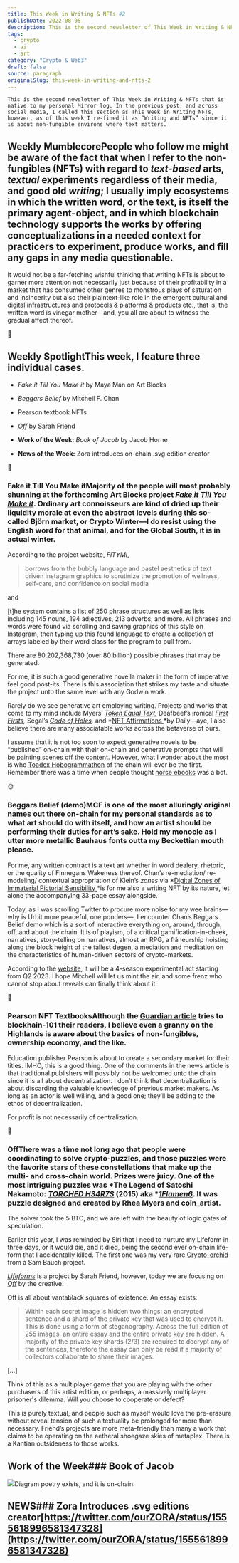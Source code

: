 ```yaml
---
title: This Week in Writing & NFTs #2
publishDate: 2022-08-05
description: This is the second newsletter of This Week in Writing & NFTs that is native to my personal Mirror log. In the previous post, and across social media,......
tags:
  - crypto
  - ai
  - art
category: "Crypto & Web3"
draft: false
source: paragraph
originalSlug: this-week-in-writing-and-nfts-2
---
```



`This is the second newsletter of This Week in Writing & NFTs that is native to my personal Mirror log. In the previous post, and across social media, I called this section as This Week in Writing NFTs, however, as of this week I re-fined it as “Writing and NFTs” since it is about non-fungible environs where text matters.`

## Weekly MumblecorePeople who follow me might be aware of the fact that when I refer to the non-fungibles (NFTs) with regard to *text-based* arts, *textual* experiments regardless of their media, and good old *writing*; I usually imply ecosystems in which the **written word**, or the **text**, is itself the primary agent-object, and in which blockchain technology supports the works by offering conceptualizations in a needed context for practicers to experiment, produce works, and fill any gaps in any media questionable.

It would not be a far-fetching wishful thinking that writing NFTs is about to garner more attention not necessarily just because of their profitability in a market that has consumed other genres to monstrous plays of saturation and insincerity but also their plaintext-like role in the emergent cultural and digital infrastructures and protocols & platforms & products etc., that is, the written word is vinegar mother—and, you all are about to witness the gradual affect thereof.

🐸

## Weekly SpotlightThis week, I feature three individual cases.

- *Fake it Till You Make it* by Maya Man on Art Blocks

- *Beggars Belief* by Mitchell F. Chan

- Pearson textbook NFTs

- *Off* by Sarah Friend

- **Work of the Week:** *Book of Jacob* by Jacob Horne

- **News of the Week:** Zora introduces on-chain .svg edition creator

🦍

### Fake it Till You Make itMajority of the people will most probably shunning at the forthcoming Art Blocks project [*Fake it Till You Make it*](https://fakeittillyoumakeit.lol/). Ordinary art connoisseurs are kind of dried up their liquidity morale at even the abstract levels during this so-called Björn market, or Crypto Winter—I do resist using the English word for that animal, and for the Global South, it is in actual winter.

According to the project website, *FiTYMi*,

> borrows from the bubbly language and pastel aesthetics of text driven instagram graphics to scrutinize the promotion of wellness, self-care, and confidence on social media

and

[t]he system contains a list of 250 phrase structures as well as lists including 145 nouns, 194 adjectives, 213 adverbs, and more. All phrases and words were found via scrolling and saving graphics of this style on Instagram, then typing up this found language to create a collection of arrays labeled by their word class for the program to pull from.

There are 80,202,368,730 (over 80 billion) possible phrases that may be generated.

For me, it is such a good generative novella maker in the form of imperative feel good post-its. There is this association that strikes my taste and situate the project unto the same level with any Godwin work.

Rarely do we see generative art employing writing. Projects and works that come to my mind include Myers’ [*Token Equal Text*](https://rhea.art/tokens-equal-text)*,* Deafbeef’s ironical [*First Firsts*](https://www.deafbeef.com/first.htm)*,* Segal’s [*Code of Holes*](https://www.folia.app/works/11)*,* and *[NFT Affirmations ](https://nftaffirmations.io/)*by Daily—aye, I also believe there are many associatable works across the betaverse of ours.

I assume that it is not too soon to expect generative novels to be “published” on-chain with their on-chain and generative prompts that will be painting scenes off the content. However, what I wonder about the most is who [Toadex Hobogrammathon](https://ubu-mirror.ch/ubu/toadex_name.html) of the chain will ever be the first. Remember there was a time when people thought [horse ebooks](https://en.wikipedia.org/wiki/Horse_ebooks) was a bot.

🌞

### Beggars Belief (demo)MCF is one of the most alluringly original names out there on-chain for my personal standards as to what art should do with itself, and how an artist should be performing their duties for art’s sake. Hold my monocle as I utter more metallic Bauhaus fonts outta my Beckettian mouth please.

For me, any written contract is a text art whether in word dealery, rhetoric, or the quality of Finnegans Wakeness thereof. Chan’s re-mediation/ re-modeling/ contextual appropriation of Klein’s *zones* via *[Digital Zones of Immaterial Pictorial Sensibility ](https://chan.gallery/ikb/)*is for me also a writing NFT by its nature, let alone the accompanying 33-page essay alongside.

Today, as I was scrolling Twitter to procure more noise for my wee brains—why is Urbit more peaceful, one ponders—, I encounter Chan’s Beggars Belief demo which is a sort of interactive everything on, around, through, off, and about the chain. It is of playism, of a critical gamification-in-cheek, narratives, story-telling on narratives, almost an RPG, a flâneurship hoisting along the block height of the tallest degen, a mediation and meditation on the characteristics of human-driven sectors of crypto-markets.

According to the [website](https://chan.gallery/beggarsbelief/), it will be a 4-season experimental act starting from Q2 2023. I hope Mitchell will let us mint the air, and some frenz who cannot stop about reveals can finally think about it.

🌊

### Pearson NFT TextbooksAlthough the [Guardian article](https://www.theguardian.com/books/2022/aug/02/pearson-plans-to-sell-its-textbooks-as-nfts) tries to blockhain-101 their readers, I believe even a granny on the Highlands is aware about the basics of non-fungibles, ownership economy, and the like.

Education publisher Pearson is about to create a secondary market for their titles. IMHO, this is a good thing. One of the comments in the news article is that traditional publishers will possibly not be welcomed unto the chain since it is all about decentralization. I don’t think that decentralization is about discarding the valuable knowledge of previous market makers. As long as an actor is well willing, and a good one; they’ll be adding to the ethos of decentralization.

For profit is not necessarily of centralization.

🌴

### OffThere was a time not long ago that people were coordinating to solve crypto-puzzles, and those puzzles were the favorite stars of these constellations that make up the multi- and cross-chain world. Prizes were juicy. One of the most intriguing puzzles was *The Legend of Satoshi Nakamoto: *[*TORCHED H34R7S*](https://opensea.io/assets/ethereum/0xe55c8732de80cb474c756440082270e3b2ac7af7/2)* (2015) aka *[*1Flamen6*](https://www.blockchain.com/btc/address/1FLAMEN6rq2BqMnkUmsJBqCGWdwgVKcegd). It was puzzle designed and created by Rhea Myers and coin_artist.

The solver took the 5 BTC, and we are left with the beauty of logic gates of speculation.

Earlier this year, I was reminded by Siri that I need to nurture my Lifeform in three days, or it would die, and it died, being the second ever on-chain life-form that I accidentally killed. The first one was my very rare [Crypto-orchid](https://cryptorchids.io/) from a Sam Bauch project.

[*Lifeforms*](https://lifeforms.supply/about) is a project by Sarah Friend, however, today we are focusing on [*Off*](https://off.supply/) by the creative.

Off is all about vantablack squares of existence. An essay exists:

> Within each secret image is hidden two things: an encrypted sentence and a shard of the private key that was used to encrypt it. This is done using a form of steganography. Across the full edition of 255 images, an entire essay and the entire private key are hidden. A majority of the private key shards (2/3) are required to decrypt any of the sentences, therefore the essay can only be read if a majority of collectors collaborate to share their images.

[…]

Think of this as a multiplayer game that you are playing with the other purchasers of this artist edition, or perhaps, a massively multiplayer prisoner's dilemma. Will you choose to cooperate or defect?

This is purely textual, and people such as myself would love the pre-erasure without reveal tension of such a textuality be prolonged for more than necessary. Friend’s projects are more meta-friendly than many a work that claims to be operating on the aetheral shoegaze skies of metaplex. There is a Kantian outsideness to those works.

## Work of the Week### Book of Jacob<NFTEmbed url="https://zora.co/collections/0x2101D8e8F9b5750Ff81c49455F51d5773c3f0422/2" />

![](https://storage.googleapis.com/papyrus_images/0a5b491b460a4619c9102c7a6fdf9316.png)Diagram poetry exists, and it is on-chain.

## NEWS### Zora Introduces .svg editions creator[https://twitter.com/ourZORA/status/1555618996581347328](https://twitter.com/ourZORA/status/1555618996581347328)